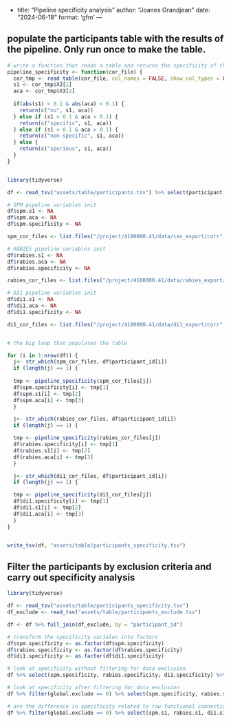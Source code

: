 -
title: "Pipeline specificity analysis"
author: "Joanes Grandjean"
date: "2024-06-18"
format: 'gfm'
---


## populate the participants table with the results of the pipeline. Only run once to make the table. 
```r
# write a function that reads a table and returns the specificity of the pipeline
pipeline_specificity <- function(cor_file) {
  cor_tmp <- read_table(cor_file, col_names = FALSE, show_col_types = FALSE)
  s1 <- cor_tmp$X2[1]
  aca <- cor_tmp$X3[2]
  
  if(abs(s1) < 0.1 & abs(aca) < 0.1) {
    return(c("no", s1, aca))
  } else if (s1 > 0.1 & aca < 0.1) {
    return(c("specific", s1, aca))
  } else if (s1 < 0.1 & aca > 0.1) {
    return(c("non-specific", s1, aca))
  } else {
    return(c("spurious", s1, aca))
  }
}


library(tidyverse)

df <- read_tsv("assets/table/participants.tsv") %>% select(participant_id)

# SPM pipeline variables init
df$spm.s1 <- NA
df$spm.aca <- NA
df$spm.specificity <- NA

spm_cor_files <- list.files("/project/4180000.41/data/cas_export/corr", full.names = TRUE)

# RABIES pipeline variables init
df$rabies.s1 <- NA
df$rabies.aca <- NA
df$rabies.specificity <- NA

rabies_cor_files <- list.files("/project/4180000.41/data/rabies_export/corr", full.names = TRUE)

# DI1 pipeline variables init
df$di1.s1 <- NA
df$di1.aca <- NA
df$di1.specificity <- NA

di1_cor_files <- list.files("/project/4180000.41/data/di1_export/corr", full.names = TRUE)


# the big loop that populates the table

for (i in 1:nrow(df)) {
  j<- str_which(spm_cor_files, df$participant_id[i])
  if (length(j) == 1) {
  
  tmp <- pipeline_specificity(spm_cor_files[j])
  df$spm.specificity[i] <- tmp[1]
  df$spm.s1[i] <- tmp[2]
  df$spm.aca[i] <- tmp[3] 
  }

  j<- str_which(rabies_cor_files, df$participant_id[i])
  if (length(j) == 1) {

  tmp <- pipeline_specificity(rabies_cor_files[j])
  df$rabies.specificity[i] <- tmp[1]
  df$rabies.s1[i] <- tmp[2]
  df$rabies.aca[i] <- tmp[3]
  }

  j<- str_which(di1_cor_files, df$participant_id[i])
  if (length(j) == 1) {

  tmp <- pipeline_specificity(di1_cor_files[j])
  df$di1.specificity[i] <- tmp[1]
  df$di1.s1[i] <- tmp[2]
  df$di1.aca[i] <- tmp[3]
  }
}


write_tsv(df, "assets/table/participants_specificity.tsv")

```

## Filter the participants by exclusion criteria and carry out specificity analysis

```r
library(tidyverse)

df <- read_tsv("assets/table/participants_specificity.tsv")
df_exclude <- read_tsv("assets/table/participants_exclude.tsv")

df <- df %>% full_join(df_exclude, by = "participant_id")

# transform the specificity variales into factors
df$spm.specificity <- as.factor(df$spm.specificity)
df$rabies.specificity <- as.factor(df$rabies.specificity)
df$di1.specificity <- as.factor(df$di1.specificity)

```

```r
# look at specificity without filtering for data exclusion
df %>% select(spm.specificity, rabies.specificity, di1.specificity) %>% summary()
```

```r
# look at specificity after filtering for data exclusion
df %>% filter(global.exclude == 0) %>% select(spm.specificity, rabies.specificity, di1.specificity) %>% summary()
```

```r
# are the difference in specificity related to raw functional connectivity between s1?
df %>% filter(global.exclude == 0) %>% select(spm.s1, rabies.s1, di1.s1) %>% summary()

``` 


